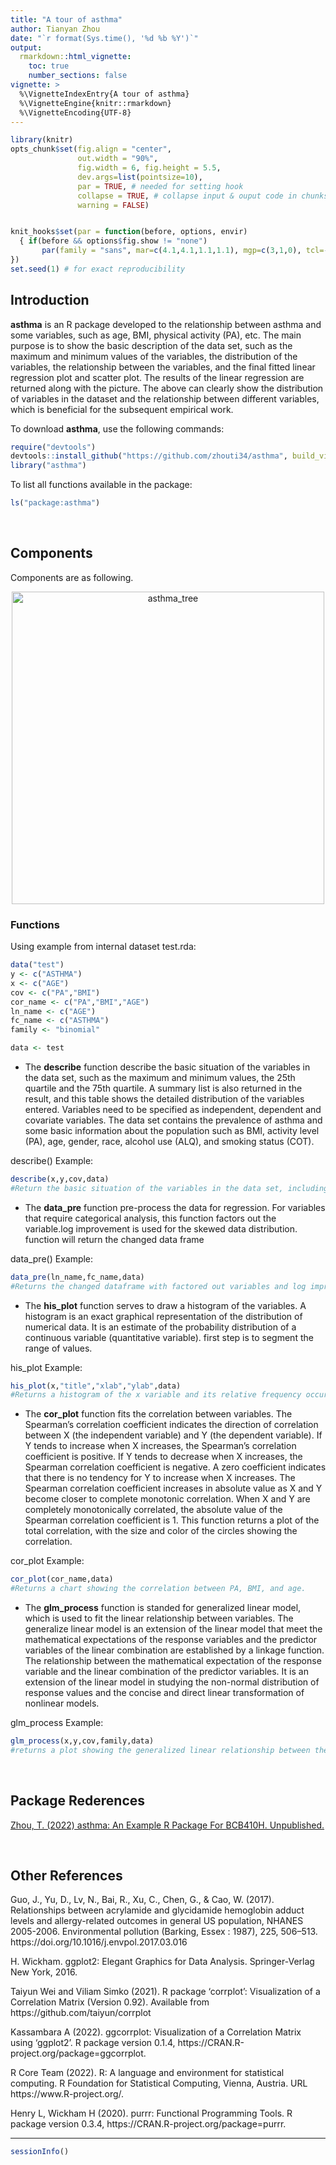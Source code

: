 ```yaml
---
title: "A tour of asthma"
author: Tianyan Zhou
date: "`r format(Sys.time(), '%d %b %Y')`"
output: 
  rmarkdown::html_vignette:
    toc: true
    number_sections: false
vignette: >
  %\VignetteIndexEntry{A tour of asthma}
  %\VignetteEngine{knitr::rmarkdown}
  %\VignetteEncoding{UTF-8}
---
```


```r
library(knitr)
opts_chunk$set(fig.align = "center", 
               out.width = "90%",
               fig.width = 6, fig.height = 5.5,
               dev.args=list(pointsize=10),
               par = TRUE, # needed for setting hook 
               collapse = TRUE, # collapse input & ouput code in chunks
               warning = FALSE)


knit_hooks$set(par = function(before, options, envir)
  { if(before && options$fig.show != "none") 
       par(family = "sans", mar=c(4.1,4.1,1.1,1.1), mgp=c(3,1,0), tcl=-0.5)
})
set.seed(1) # for exact reproducibility
```

## Introduction

**asthma** is an R package developed to the relationship between asthma and some variables, such as age, BMI, physical activity (PA), etc. The main purpose is to show the basic description of the data set, such as the maximum and minimum values of the variables, the distribution of the variables, the relationship between the variables, and the final fitted linear regression plot and scatter plot. The results of the linear regression are returned along with the picture. The above can clearly show the distribution of variables in the dataset and the relationship between different variables, which is beneficial for the subsequent empirical work.

To download **asthma**, use the following commands:


```r
require("devtools")
devtools::install_github("https://github.com/zhouti34/asthma", build_vignettes = TRUE)
library("asthma")
```

To list all functions available in the package:
```r
ls("package:asthma")
```

<br>

## Components

Components are as following.

<div style="text-align:center"><img src="readme.png" alt="asthma_tree" width="500"/>

<div style="text-align:left">


### Functions

Using example from internal dataset test.rda:

```r
data("test")
y <- c("ASTHMA")
x <- c("AGE")
cov <- c("PA","BMI")
cor_name <- c("PA","BMI","AGE")
ln_name <- c("AGE")
fc_name <- c("ASTHMA")
family <- "binomial"

data <- test
```

* The **describe** function describe the basic situation of the variables in the data set, such as the maximum and minimum values, the 25th quartile and the 75th quartile. A summary list is also returned in the result, and this table shows the detailed distribution of the variables entered. Variables need to be specified as independent, dependent and covariate variables. The data set contains the prevalence of asthma and some basic information about the population such as
BMI, activity level (PA), age, gender, race, alcohol use (ALQ), and smoking status (COT).

describe() Example:

```r
describe(x,y,cov,data)
#Return the basic situation of the variables in the data set, including min, 1st quantile, median, mean, 3rd quantile, and max.
```

* The **data_pre** function pre-process the data for regression. For variables that require categorical analysis, this function factors out the variable.log improvement is used for the skewed data distribution. function will return the changed data frame

data_pre() Example:
```r
data_pre(ln_name,fc_name,data)
#Returns the changed dataframe with factored out variables and log improvements.
```

* The **his_plot** function serves to draw a histogram of the variables.
A histogram is an exact graphical representation of the distribution of numerical data. It is an estimate of the probability distribution of a continuous variable (quantitative variable). first step is to segment the range of values. 

his_plot Example:
```r
his_plot(x,"title","xlab","ylab",data)
#Returns a histogram of the x variable and its relative frequency occurred in the dataset specified.
```

* The **cor_plot** function fits the correlation between variables. The Spearman's correlation coefficient indicates the direction of correlation between X (the independent variable) and Y (the dependent variable). If Y tends to increase when X increases, the Spearman's correlation coefficient is positive. If Y tends to decrease when X increases, the Spearman correlation coefficient is negative. A zero coefficient indicates that there is no tendency for Y to increase when X increases. The Spearman correlation coefficient increases in absolute value as X and Y become closer to complete monotonic correlation. When X and Y are completely monotonically correlated, the absolute value of the Spearman correlation coefficient is 1. This function returns a plot of the total correlation, with the size and color of the circles showing the correlation.

cor_plot Example:
```r
cor_plot(cor_name,data)
#Returns a chart showing the correlation between PA, BMI, and age.
```

* The **glm_process** function is standed for generalized linear model, which is used to fit the linear relationship between variables. The generalize linear model is an extension of the linear model that meet the mathematical expectations of the response variables and the predictor variables of the linear combination are established by a linkage function. The relationship between the mathematical expectation of the response variable and the linear combination of the predictor variables. It is an extension of the linear model in studying the non-normal distribution of response values and the concise and direct linear transformation of nonlinear models.

glm_process Example:
```r
glm_process(x,y,cov,family,data)
#returns a plot showing the generalized linear relationship between the selected variables.
```

<br>

<div style="text-align:left">


## Package Rederences
[Zhou, T. (2022) asthma: An Example R Package For
  BCB410H. Unpublished.](https://github.com/zhouti34/asthma/tree/master)

<br>

## Other References

Guo, J., Yu, D., Lv, N., Bai, R., Xu, C., Chen, G., & Cao, W. (2017). Relationships between acrylamide and glycidamide hemoglobin adduct levels and allergy-related outcomes in general US population, NHANES 2005-2006. Environmental pollution (Barking, Essex : 1987), 225, 506–513. https://doi.org/10.1016/j.envpol.2017.03.016

H. Wickham. ggplot2: Elegant Graphics for Data Analysis. Springer-Verlag New York, 2016.

Taiyun Wei and Viliam Simko (2021). R package ‘corrplot’: Visualization of a Correlation Matrix (Version 0.92). Available from https://github.com/taiyun/corrplot

Kassambara A (2022). ggcorrplot: Visualization of a Correlation Matrix using ‘ggplot2’. R package version 0.1.4, https://CRAN.R-project.org/package=ggcorrplot.

R Core Team (2022). R: A language and environment for statistical computing. R Foundation for Statistical Computing, Vienna, Austria. URL https://www.R-project.org/.

Henry L, Wickham H (2020). purrr: Functional Programming Tools. R package version 0.3.4, https://CRAN.R-project.org/package=purrr.

----

```r
sessionInfo()
```

